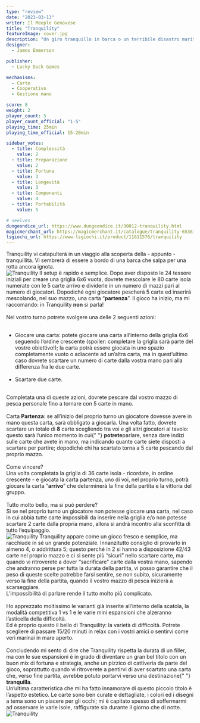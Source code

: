 ```yaml
---
type: "review"
date: "2023-03-13"
writer: Il Meeple Genovese
title: "Tranquility"
featureImage: cover.jpg
description: "Un giro tranquillo in barca o un terribile disastro marittimo?"
designer:
  - James Emmerson

publisher:
  - Lucky Duck Games

mechanisms:
  - Carte
  - Cooperativo
  - Gestione mano

score: 8
weight: 2
player_count: 5
player_count_official: "1-5"
playing_time: 25min
playing_time_official: 15-20min

sidebar_votes:
  - title: Complessità
    value: 2
  - title: Preparazione
    value: 2
  - title: Fortuna
    value: 3
  - title: Longevità
    value: 3
  - title: Componenti
    value: 4
  - title: Portabilità
    value: 5

# seelves
dungeondice_url: https://www.dungeondice.it/30012-tranquility.html
magicmerchant_url: https://magicmerchant.it/catalogue/tranquility-65361/
lsgiochi_url: https://www.lsgiochi.it/product/11611576/tranquility
---
```


<Setting>
  Tranquility vi catapulterà in un viaggio alla scoperta della - appunto -
  tranquillità. Vi sembrerà di essere a bordo di una barca che salpa per una
  rotta ancora ignota.&nbsp;
  <br />
</Setting>

<img src="./game1.jpg" alt="Tranquility" />

<Rules>
  Il setup è rapido e semplice. Dopo aver disposto le 24 tessere iniziali per
  creare una griglia 6x6 vuota, dovrete mescolare le 80 carte isola numerate con
  le 5 carte arrivo e dividerle in un numero di mazzi pari al numero di
  giocatori. Dopodiché ogni giocatore pescherà 5 carte ed inserirà mescolando,
  nel suo mazzo, una carta “<strong>partenza</strong>”. Il gioco ha inizio, ma
  mi raccomando: in Tranquility <strong>non</strong> si parla!
  <br />
  <br />
  Nel vostro turno potrete svolgere una delle 2 seguenti azioni:
  <br />
  <br />
  <ul>
    <li>
      Giocare una carta: potete giocare una carta all’interno della griglia 6x6
      seguendo l’ordine crescente (spoiler: completare la griglia sarà parte del
      vostro obiettivo!); la carta potrà essere giocata in uno spazio
      completamente vuoto o adiacente ad un’altra carta, ma in quest’ultimo caso
      dovrete scartare un numero di carte dalla vostra mano pari alla differenza
      fra le due carte.
      <br />
      <br />
    </li>
    <li>
      Scartare due carte.
      <br />
      <br />
    </li>
  </ul>
  Completata una di queste azioni, dovrete pescare dal vostro mazzo di pesca personale
  fino a tornare con 5 carte in mano.
  <br />
  <br />
  Carta <strong>Partenza</strong>: se all’inizio del proprio turno un giocatore
  dovesse avere in mano questa carta, sarà obbligato a giocarla. Una volta
  fatto, dovrete scartare un totale di <strong>8</strong> carte scegliendo tra
  voi e gli altri giocatori al tavolo: questo sarà l’unico momento in cui{" "}
  <strong>potrete</strong>parlare, senza dare indizi sulle carte che avete in
  mano, ma indicando quante carte siete disposti a scartare per partire;
  dopodiché chi ha scartato torna a 5 carte pescando dal proprio mazzo.
  <br />
  <br />
  Come vincere?
  <br />
  Una volta completata la griglia di 36 carte isola - ricordate, in ordine crescente
  - e giocata la carta partenza, uno di voi, nel proprio turno, potrà giocare la
  carta “<strong>arrivo</strong>” che determinerà la fine della partita e la vittoria
  del gruppo.
  <br />
  <br />
  Tutto molto bello, ma si può perdere?
  <br />
  Sì se nel proprio turno un giocatore non potesse giocare una carta, nel caso
  in cui abbia tutte carte impossibili da inserire nella griglia e/o non potesse
  scartare 2 carte dalla propria mano, allora si andrà incontro alla sconfitta
  di tutto l’equipaggio.&nbsp;
  <br />
</Rules>

<img src="./game2.jpg" alt="Tranquility" />

<Feedback>
  Tranquility appare come un gioco fresco e semplice, ma racchiude in sé un
  grande potenziale. Innanzitutto consiglio di provarlo in almeno 4, o
  addirittura 5; questo perché in 2 si hanno a disposizione 42/43 carte nel
  proprio mazzo e ci si sente più “sicuri” nello scartare carte, ma quando vi
  ritroverete a dover “sacrificare” carte dalla vostra mano, sapendo che
  andranno perse per tutta la durata della partita, vi posso garantire che il
  peso di queste scelte potrebbe farsi sentire, se non subito, sicuramente verso
  la fine della partita, quando il vostro mazzo di pesca inizierà a
  scarseggiare.&nbsp;
  <br />
  L’impossibilità di parlare rende il tutto molto più complicato.
  <br />
  <br />
  Ho apprezzato moltissimo le varianti già inserite all’interno della scatola, la
  modalità competitiva 1 vs 1 e le varie mini espansioni che alzeranno l’asticella
  della difficoltà.&nbsp;
  <br />
  Ed è proprio questo il bello di Tranquility: la varietà di difficoltà. Potrete
  scegliere di passare 15/20 minuti in relax con i vostri amici o sentirvi come veri
  marinai in mare aperto.&nbsp;
  <br />
  <br />
  Concludendo mi sento di dire che Tranquility rispetta la durata di un filler,
  ma con le sue espansioni è in grado di diventare un gran bel titolo con un
  buon mix di fortuna e strategia, anche un pizzico di cattiveria da parte del
  gioco, soprattutto quando vi ritroverete a pentirvi di aver scartato una carta
  che, verso fine partita, avrebbe potuto portarvi verso una destinazione{" "}
  <strong>tranquilla</strong>.<br />
  Un’ultima caratteristica che mi ha fatto innamorare di questo piccolo titolo è
  l’aspetto estetico. Le carte sono ben curate e dettagliate, i colori ed i disegni
  a tema sono un piacere per gli occhi; mi è capitato spesso di soffermarmi ad osservare
  le varie isole, raffigurate sia durante il giorno che di notte.
</Feedback>

<img src="./game3.jpg" alt="Tranquility" />
